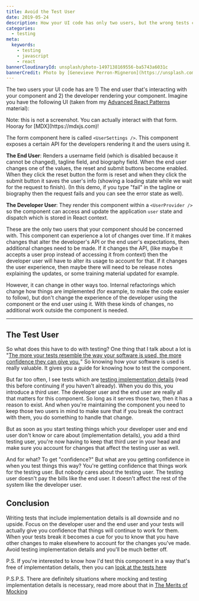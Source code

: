 ```yaml
---
title: Avoid the Test User
date: 2019-05-24
description: How your UI code has only two users, but the wrong tests can add a third
categories:
  - testing
meta:
  keywords:
    - testing
    - javascript
    - react
bannerCloudinaryId: unsplash/photo-1497138169556-ba5743a6031c
bannerCredit: Photo by [Genevieve Perron-Migneron](https://unsplash.com/photos/vXZ_lC0XN4c)
---
```



The two users your UI code has are 1) The end user that's interacting with your
component and 2) the developer rendering your component. Imagine you have the
following UI (taken from my
[Advanced React Patterns](https://epicreact.dev/patterns) material):

<div style={{ maxWidth: 300, margin: '10px auto 40px auto' }}>
	<UserProfileExample />
</div>

<callout-info class="aside">
	Note: this is not a screenshot. You can actually interact with that form.
	Hooray for [MDX](https://mdxjs.com)!
</callout-info>

The form component here is called `<UserSettings />`. This component exposes a
certain API for the developers rendering it and the users using it.

**The End User**: Renders a username field (which is disabled because it cannot
be changed), tagline field, and biography field. When the end user changes one
of the values, the reset and submit buttons become enabled. When they click the
reset button the form is reset and when they click the submit button it saves
the user's info (showing a loading state while we wait for the request to
finish). (In this demo, if you type "fail" in the tagline or biography then the
request fails and you can see the error state as well).

**The Developer User**: They render this component within a `<UserProvider />`
so the component can access and update the application `user` state and dispatch
which is stored in React context.

These are the only two users that your component should be concerned with. This
component can experience a lot of changes over time. If it makes changes that
alter the developer's API or the end user's expectations, then additional
changes need to be made. If it changes the API, (like maybe it accepts a user
prop instead of accessing it from context) then the developer user will have to
alter its usage to account for that. If it changes the user experience, then
maybe there will need to be release notes explaining the updates, or some
training material updated for example.

However, it can change in other ways too. Internal refactorings which change how
things are implemented (for example, to make the code easier to follow), but
don't change the experience of the developer using the component or the end user
using it. With these kinds of changes, no additional work outside the component
is needed.

---

## The Test User

So what does this have to do with testing? One thing that I talk about a lot is
"[The more your tests resemble the way your software is used, the more confidence they can give you.](https://twitter.com/kentcdodds/status/977018512689455106) "
So knowing how your software is used is really valuable. It gives you a guide
for knowing how to test the component.

But far too often, I see tests which are
[testing implementation details](/blog/testing-implementation-details) (read
this before continuing if you haven't already). When you do this, you introduce
a third user. The developer user and the end user are really all that matters
for this component. So long as it serves those two, then it has a reason to
exist. And when you're maintaining the component you need to keep those two
users in mind to make sure that if you break the contract with them, you do
something to handle that change.

But as soon as you start testing things which your developer user and end user
don't know or care about (implementation details), you add a third testing user,
you're now having to keep that third user in your head and make sure you account
for changes that affect the testing user as well.

And for what? To get "confidence?" But what are you getting confidence in when
you test things this way? You're getting confidence that things work for the
testing user. But nobody cares about the testing user. The testing user doesn't
pay the bills like the end user. It doesn't affect the rest of the system like
the developer user.

## Conclusion

Writing tests that include implementation details is all downside and no upside.
Focus on the developer user and the end user and your tests will actually give
you confidence that things will continue to work for them. When your tests break
it becomes a cue for you to know that you have other changes to make elsewhere
to account for the changes you've made. Avoid testing implementation details and
you'll be much better off.

P.S. If you're interested to know how I'd test this component in a way that's
free of implementation details, then you can
[look at the tests here](https://github.com/kentcdodds/advanced-react-patterns/blob/06a16f86d2397c4451da9faf9aeb64cbe4452ff6/src/__tests__/01.js)

P.S.P.S. There are definitely situations where mocking and testing
implementation details is necessary, read more about that in
[The Merits of Mocking](/blog/the-merits-of-mocking)
